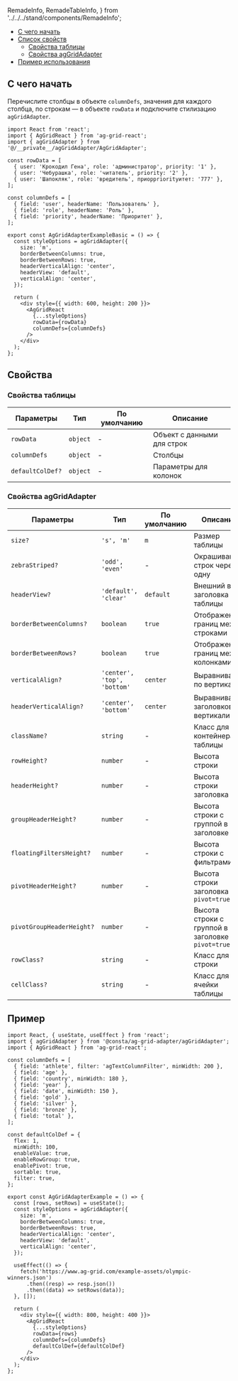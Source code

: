   RemadeInfo,
  RemadeTableInfo,
} from '../../../stand/components/RemadeInfo';

<MdxMenu>

- [C чего начать](#с-чего-начать)
- [Список свойств](#свойства)
  - [Свойства таблицы](#свойства-таблицы)
  - [Свойства agGridAdapter](#свойства-aggridadapter)
- [Пример использования](#пример)

</MdxMenu>

## С чего начать

Перечислите столбцы в объекте `columnDefs`, значения для каждого столбца, по строкам — в объекте `rowData` и подключите стилизацию `agGridAdapter`.

```tsx
import React from 'react';
import { AgGridReact } from 'ag-grid-react';
import { agGridAdapter } from '@/__private__/agGridAdapter/AgGridAdapter';

const rowData = [
  { user: 'Крокодил Гена', role: 'администратор', priority: '1' },
  { user: 'Чебурашка', role: 'читатель', priority: '2' },
  { user: 'Шапокляк', role: 'вредитель', приорpriorityитет: '777' },
];

const columnDefs = [
  { field: 'user', headerName: 'Пользователь' },
  { field: 'role', headerName: 'Роль' },
  { field: 'priority', headerName: 'Приоритет' },
];

export const AgGridAdapterExampleBasic = () => {
  const styleOptions = agGridAdapter({
    size: 'm',
    borderBetweenColumns: true,
    borderBetweenRows: true,
    headerVerticalAlign: 'center',
    headerView: 'default',
    verticalAlign: 'center',
  });

  return (
    <div style={{ width: 600, height: 200 }}>
      <AgGridReact
        {...styleOptions}
        rowData={rowData}
        columnDefs={columnDefs}
      />
    </div>
  );
};
```

<AgGridAdapterExampleBasic />

## Свойства

### Свойства таблицы

<RemadeTableInfo url="https://www.ag-grid.com/react-data-grid/getting-started/" />

| Параметры        | Тип      | По умолчанию | Описание                   |
| ---------------- | -------- | ------------ | -------------------------- |
| `rowData`        | `object` | -            | Объект с данными для строк |
| `columnDefs`     | `object` | -            | Столбцы                    |
| `defaultColDef?` | `object` | -            | Параметры для колонок      |

### Свойства agGridAdapter

| Параметры                 | Тип                         | По умолчанию | Описание                                             |
| ------------------------- | --------------------------- | ------------ | ---------------------------------------------------- |
| `size?`                   | `'s', 'm'`                  | `m`          | Размер таблицы                                       |
| `zebraStriped?`           | `'odd', 'even'`             | -            | Окрашивание строк через одну                         |
| `headerView?`             | `'default', 'clear'`        | `default`    | Внешний вид заголовка таблицы                        |
| `borderBetweenColumns?`   | `boolean`                   | `true`       | Отображение границ между строками                    |
| `borderBetweenRows?`      | `boolean`                   | `true`       | Отображение границ между колонками                   |
| `verticalAlign?`          | `'center', 'top', 'bottom'` | `center`     | Выравнивание по вертикали                            |
| `headerVerticalAlign?`    | `'center', 'bottom'`        | `center`     | Выравнивание заголовков по вертикали                 |
| `className?`              | `string`                    | -            | Класс для контейнера таблицы                         |
| `rowHeight?`              | `number`                    | -            | Высота строки                                        |
| `headerHeight?`           | `number`                    | -            | Высота строки заголовка                              |
| `groupHeaderHeight?`      | `number`                    | -            | Высота строки с группой в заголовке                  |
| `floatingFiltersHeight?`  | `number`                    | -            | Высота строки с фильтрами                            |
| `pivotHeaderHeight?`      | `number`                    | -            | Высота строки заголовка при `pivot=true`             |
| `pivotGroupHeaderHeight?` | `number`                    | -            | Высота строки с группой в заголовке при `pivot=true` |
| `rowClass?`               | `string`                    | -            | Класс для строки                                     |
| `cellClass?`              | `string`                    | -            | Класс для ячейки таблицы                             |

## Пример

```tsx
import React, { useState, useEffect } from 'react';
import { agGridAdapter } from '@consta/ag-grid-adapter/agGridAdapter';
import { AgGridReact } from 'ag-grid-react';

const columnDefs = [
  { field: 'athlete', filter: 'agTextColumnFilter', minWidth: 200 },
  { field: 'age' },
  { field: 'country', minWidth: 180 },
  { field: 'year' },
  { field: 'date', minWidth: 150 },
  { field: 'gold' },
  { field: 'silver' },
  { field: 'bronze' },
  { field: 'total' },
];

const defaultColDef = {
  flex: 1,
  minWidth: 100,
  enableValue: true,
  enableRowGroup: true,
  enablePivot: true,
  sortable: true,
  filter: true,
};

export const AgGridAdapterExample = () => {
  const [rows, setRows] = useState();
  const styleOptions = agGridAdapter({
    size: 'm',
    borderBetweenColumns: true,
    borderBetweenRows: true,
    headerVerticalAlign: 'center',
    headerView: 'default',
    verticalAlign: 'center',
  });

  useEffect(() => {
    fetch('https://www.ag-grid.com/example-assets/olympic-winners.json')
      .then((resp) => resp.json())
      .then((data) => setRows(data));
  }, []);

  return (
    <div style={{ width: 800, height: 400 }}>
      <AgGridReact
        {...styleOptions}
        rowData={rows}
        columnDefs={columnDefs}
        defaultColDef={defaultColDef}
      />
    </div>
  );
};
```

<AgGridAdapterExample />
